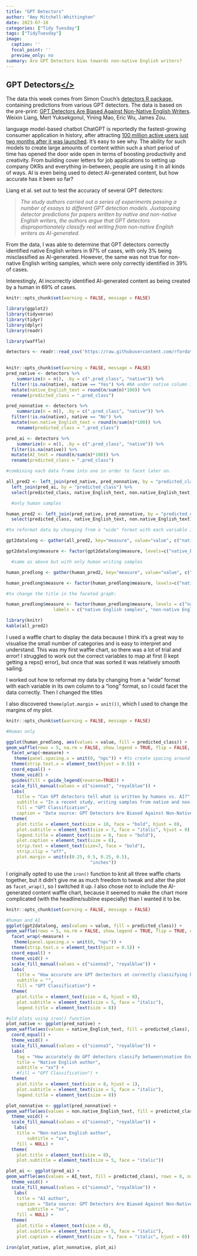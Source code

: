 ```yaml
---
title: "GPT Detectors" 
author: "Amy Mitchell-Whittington"
date: 2023-07-18
categories: ["Tidy Tuesday"]
tags: ["TidyTuesday"]
image:
  caption: ''
  focal_point: ''
  preview_only: no
summary: Are GPT Detectors bias towards non-native English writers?
---
```


## GPT Detectors[</>](https://github.com/amymitchell-whittington/TidyTuesday/blob/main/2023/19-07-2023-gptdetectors/19-07-2023-gptdetectors.Rmd)  

The data this week comes from Simon Couch's [detectors R package](https://github.com/simonpcouch/detectors/), containing predictions from various GPT detectors. The data is based on the pre-print: [GPT Detectors Are Biased Against Non-Native English Writers](https://arxiv.org/abs/2304.02819). Weixin Liang, Mert Yuksekgonul, Yining Mao, Eric Wu, James Zou. 

language model-based chatbot ChatGPT is reportedly the fastest-growing consumer application in history, after attracting [100 million active users just two months after it was launched](https://www.reuters.com/technology/chatgpt-sets-record-fastest-growing-user-base-analyst-note-2023-02-01/). It's easy to see why. The ability for such models to create large amounts of content within such a short period of time has opened the door wide open in terms of boosting productivity and creativity. From building cover letters for job applications to setting up company OKRs and everything in-between, people are using it in all kinds of ways. AI is even being used to detect AI-generated content, but how accurate has it been so far?

Liang et al. set out to test the accuracy of several GPT detectors:

> *The study authors carried out a series of experiments passing a number of essays to different GPT detection models.
> Juxtaposing detector predictions for papers written by native and non-native English writers, the authors argue that GPT
> detectors disproportionately classify real writing from non-native English writers as AI-generated.*

From the data, I was able to determine that GPT detectors correctly identified native English writers in 97% of cases, with only 3% being misclassified as AI-generated. However, the same was not true for non-native English writing samples, which were only correctly identified in 39% of cases. 

Interestingly, AI incorrectly identified AI-generated content as being created by a human in 69% of cases.

```r
knitr::opts_chunk$set(warning = FALSE, message = FALSE) 

library(ggplot2)
library(tidyverse)
library(tidyr)
library(dplyr)
library(readr)

library(waffle)

detectors <- readr::read_csv('https://raw.githubusercontent.com/rfordatascience/tidytuesday/master/data/2023/2023-07-18/detectors.csv')
  
```

```r
knitr::opts_chunk$set(warning = FALSE, message = FALSE)
pred_native <- detectors %>%
    summarize(n = n(), .by = c(".pred_class", "native")) %>%
  filter(!is.na(native), native == "Yes") %>% #NA under native column indicates copy was written by AI
  mutate(native_English_text = round(n/sum(n)*100)) %>%
  rename(predicted_class = ".pred_class") 

pred_nonnative <- detectors %>%
    summarize(n = n(), .by = c(".pred_class", "native")) %>%
  filter(!is.na(native), native == "No") %>%
  mutate(non.native_English_text = round(n/sum(n)*100)) %>%
    rename(predicted_class = ".pred_class")

pred_ai <- detectors %>%
    summarize(n = n(), .by = c(".pred_class", "native")) %>%
  filter(is.na(native)) %>%
  mutate(AI_text = round(n/sum(n)*100)) %>%
  rename(predicted_class = ".pred_class")

#combining each data frame into one in order to facet later on.

all_pred2 <- left_join(pred_native, pred_nonnative, by = "predicted_class") %>%
  left_join(pred_ai, by = "predicted_class") %>%
  select(predicted_class, native_English_text, non.native_English_text, AI_text)

  #only human samples

human_pred2 <- left_join(pred_native, pred_nonnative, by = "predicted_class") %>%
  select(predicted_class, native_English_text, non.native_English_text)

#to reformat data by changing from a "wide" format with each variable in its own column to a "long" format, to use one column for measures and another for the percent classification for each row.

gpt2datalong <- gather(all_pred2, key="measure", value="value", c("native_English_text", "non.native_English_text", "AI_text"))

gpt2datalong$measure <- factor(gpt2datalong$measure, levels=c("native_English_text", "non.native_English_text", "AI_text"))

  #same as above but with only human writing samples

human_predlong <- gather(human_pred2, key="measure", value="value", c("native_English_text", "non.native_English_text"))

human_predlong$measure <- factor(human_predlong$measure, levels=c("native_English_text", "non.native_English_text"))

#to change the title in the faceted graph:

human_predlong$measure <- factor(human_predlong$measure, levels = c("native_English_text", "non.native_English_text"), 
                  labels = c("native English samples", "non-native English samples"))

```

```r
library(knitr)
kable(all_pred2)
```

I used a waffle chart to display the data because I think it's a great way to visualise the small number of categories and is easy to interpret and understand. This was my first waffle chart, so there was a lot of trial and error! I struggled to work out the correct variables to map at first (I kept getting a reps() error), but once that was sorted it was relatively smooth sailing.

I worked out how to reformat my data by changing from a "wide" format with each variable in its own column to a "long" format, so I could facet the data correctly. Then I changed the titles

I also discovered `theme(plot.margin = unit())`, which I used to change the margins of my plot.

```r
knitr::opts_chunk$set(warning = FALSE, message = FALSE)

#Human only

ggplot(human_predlong, aes(values = value, fill = predicted_class)) +
geom_waffle(rows = 5, na.rm = FALSE, show.legend = TRUE, flip = FALSE, colour = "white") +
  facet_wrap(~measure) +
   theme(panel.spacing.x = unit(0, "npc")) + #to create spacing around the title of each waffle chart.
  theme(strip.text.x = element_text(hjust = 0.5)) +
  coord_equal() +
  theme_void() +
  guides(fill = guide_legend(reverse=TRUE)) +
  scale_fill_manual(values = c("sienna3", "royalblue")) +
  labs(
    title = "Can GPT detectors tell what is written by humans vs. AI?",
    subtitle = "In a recent study, writing samples from native and non-native English writers were passed to GPT detectors,\nwhich misclassified 61% of non-native English writing samples as AI-generated, compared to just 3% of native English samples.\n  ",
    fill = "GPT Classification",
    caption = "Data source: GPT Detectors Are Biased Against Non-Native English Writers.\nWeixin Liang, Mert Yuksekgonul, Yining Mao, Eric Wu, James Zou.") +
  theme(
    plot.title = element_text(size = 10, face = "bold", hjust = 0),
    plot.subtitle = element_text(size = 7, face = "italic", hjust = 0),
    legend.title = element_text(size = 8, face = "bold"),
    plot.caption = element_text(size = 6),
    strip.text = element_text(size=7, face = "bold"),
    strip.clip = "off",
    plot.margin = unit(c(0.25, 0.5, 0.25, 0.5),
                                "inches"))
```

I originally opted to use the `iron()` function to knit all three waffle charts together, but it didn't give me as much freedom to tweak and alter the plot as `facet_wrap()`, so I switched it up. I also chose not to include the AI-generated content waffle chart, because it seemed to make the chart more complicated (with the headline/subline especially) than I wanted it to be. 

```r
knitr::opts_chunk$set(warning = FALSE, message = FALSE)

#human and AI
ggplot(gpt2datalong, aes(values = value, fill = predicted_class)) +
geom_waffle(rows = 5, na.rm = FALSE, show.legend = TRUE, flip = TRUE, colour = "white") +
  facet_wrap(~measure) +
   theme(panel.spacing.x = unit(0, "npc")) +
  theme(strip.text.x = element_text(hjust = 0.5)) +
  coord_equal() +
  theme_void() +
  scale_fill_manual(values = c("sienna3", "royalblue")) +
  labs(
    title = "How accurate are GPT dectectors at correctly classifying human-written content vs. AI generated content?",
    subtitle = "",
    fill = "GPT Classification") +
  theme(
    plot.title = element_text(size = 8, hjust = 0),
    plot.subtitle = element_text(size = 5, face = "italic"),
    legend.title = element_text(size = 8))

```

```r

#old plots using iron() function
plot_native <- ggplot(pred_native) +
geom_waffle(aes(values = native_English_text, fill = predicted_class), rows = 8, na.rm = FALSE, show.legend = TRUE, flip = TRUE, colour = "white") +
  coord_equal() +
  theme_void() +
  scale_fill_manual(values = c("sienna3", "royalblue")) +
  labs(
    tag = "How accurately do GPT detectors classify between\nnative English writers, non-native English writers, and AI?",
    title = "Native English author",
    subtitle = "xx") +
    #fill = "GPT Classification") +
  theme(
    plot.title = element_text(size = 8, hjust = 1),
    plot.subtitle = element_text(size = 5, face = "italic"),
    legend.title = element_text(size = 8))

plot_nonnative <- ggplot(pred_nonnative) +
geom_waffle(aes(values = non.native_English_text, fill = predicted_class), rows = 8, na.rm = FALSE, show.legend = TRUE, flip = TRUE, colour = "white") +
  theme_void() +
  scale_fill_manual(values = c("sienna3", "royalblue")) +
   labs(
    title = "Non-native English author",
        subtitle = "xx",
    fill = NULL) +
  theme(
    plot.title = element_text(size = 8),
    plot.subtitle = element_text(size = 5, face = "italic"))

plot_ai <- ggplot(pred_ai) +
geom_waffle(aes(values = AI_text, fill = predicted_class), rows = 8, na.rm = FALSE, show.legend = TRUE, flip = TRUE, colour = "white") +
  theme_void() +
  scale_fill_manual(values = c("sienna3", "royalblue")) +
   labs(
    title = "AI author",
    caption = "Data source: GPT Detectors Are Biased Against Non-Native English Writers.\nWeixin Liang, Mert Yuksekgonul, Yining Mao, Eric Wu, James Zou.",
        subtitle = "xx",
    fill = NULL) +
  theme(
    plot.title = element_text(size = 8),
    plot.subtitle = element_text(size = 5, face = "italic"),
    plot.caption = element_text(size = 5, face = "italic", hjust = 0))

iron(plot_native, plot_nonnative, plot_ai)
```